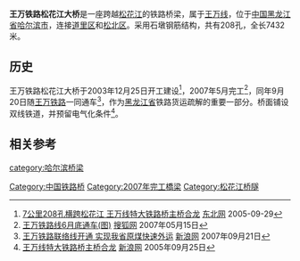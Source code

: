 '''王万铁路松花江大桥'''是一座跨越[[松花江|松花江]]的铁路桥梁，属于[[王万铁路|王万线]]，位于[[中国|中国]][[黑龙江省|黑龙江省]][[哈尔滨市|哈尔滨市]]，连接[[道里区|道里区]]和[[松北区|松北区]]。采用石墩钢筋结构，共有208孔，全长7432米。

== 历史 ==
王万铁路松花江大桥于2003年12月25日开工建设<ref>[http://heilongjiang.dbw.cn/system/2005/09/29/050146103.shtml 7公里208孔横跨松花江 王万线特大铁路桥主桥合龙] {{Wayback|url=http://heilongjiang.dbw.cn/system/2005/09/29/050146103.shtml |date=20141213085556 }} [[东北网|东北网]] 2005-09-29</ref>，2007年5月完工<ref>[http://news.sohu.com/20070515/n250016782.shtml 王万铁路线6月底通车(图)] {{Wayback|url=http://news.sohu.com/20070515/n250016782.shtml |date=20160304224606 }} [[搜狐网|搜狐网]] 2007年05月15日</ref>，同年9月20日随[[王万铁路|王万铁路]]一同通车<ref>[http://news.sina.com.cn/o/2007-09-21/113312611113s.shtml 王万铁路联络线开通 实现我省原煤快速外运] {{Wayback|url=http://news.sina.com.cn/o/2007-09-21/113312611113s.shtml |date=20141210172030 }} [[新浪网|新浪网]] 2007年09月21日</ref>，作为[[黑龙江省|黑龙江省]]铁路货运疏解的重要一部分。桥面铺设双线铁道，并预留电气化条件<ref>[http://news.sina.com.cn/c/2005-09-29/08457067295s.shtml 王万线特大铁路桥主桥合龙] {{Wayback|url=http://news.sina.com.cn/c/2005-09-29/08457067295s.shtml |date=20141210172034 }} [[新浪网|新浪网]] 2005年09月25日</ref>。

== 相关参考 ==
{{reflist}}

{{哈尔滨桥隧}}

[[category:哈尔滨桥梁|category:哈尔滨桥梁]]
[[Category:中国铁路桥|Category:中国铁路桥]]
[[Category:2007年完工橋梁|Category:2007年完工橋梁]]
[[Category:松花江桥隧|Category:松花江桥隧]]